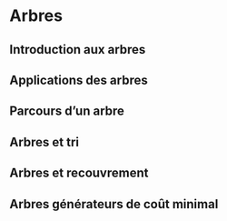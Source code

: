 # Arbres

## Introduction aux arbres

## Applications des arbres

## Parcours d'un arbre

## Arbres et tri

## Arbres et recouvrement

## Arbres générateurs de coût minimal
